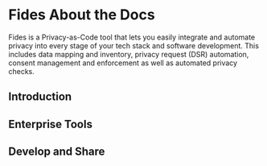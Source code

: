 
# Fides About the Docs

Fides is a Privacy-as-Code tool that lets you easily integrate and automate privacy into every stage of your tech stack and software development. This includes data mapping and inventory, privacy request (DSR) automation, consent management and enforcement as well as automated privacy checks.

## Introduction
<KeyFeatWrap>
  <KeyFeat title="What is Fides?" link="./fides/intro"  description="Learn how Fides solves major privacy challenges."/>
  <KeyFeat title="Use Cases" link="./fides/use-cases"  description="Popular use cases and related documentation you can use to create Fides configurations and workflows."/>
  <KeyFeat title="Fides vs. Alternatives" link="./fides/intro/vs"   description="Learn how Fides compares to other tools and services."/>
  <KeyFeat title="Regulations" link="../regulations"   description="Get practical step-by-step guides on major privacy regulations."/>
</KeyFeatWrap>

## Enterprise Tools
<KeyFeatWrap>
  <KeyFeat title="Fides Enterprise" link="#LINK"  description="Fides Enterprise is a self-hosted instance of Fides build for organizations that have strict security and compliance needs."/>
</KeyFeatWrap>

## Develop and Share
<KeyFeatWrap>
  <KeyFeat title="Connector Development" link="#LINK"  description="Create a privacy connector to allow Fides to interact with your service."/>
  <KeyFeat title="Registry Publishing" link="#LINK"  description="Publish a privacy connector to the Fides Registry to make it publicly available."/>
</KeyFeatWrap>


